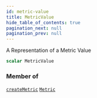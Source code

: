 ```yaml
---
id: metric-value
title: MetricValue
hide_table_of_contents: true
pagination_next: null
pagination_prev: null
---
```








A Representation of a Metric Value

```graphql
scalar MetricValue
```




### Member of

[`createMetric`](/docs/schemas/mikro/mutations/create-metric)  <Badge class="secondary" text="mutation"/><Bullet />[`Metric`](/docs/schemas/mikro/objects/metric)  <Badge class="secondary" text="object"/>



